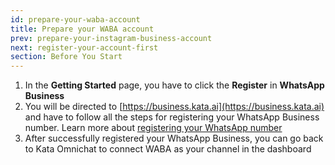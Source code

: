 ```yaml
---
id: prepare-your-waba-account
title: Prepare your WABA account
prev: prepare-your-instagram-business-account
next: register-your-account-first
section: Before You Start
---
```


1. In the **Getting Started** page, you have to click the **Register** in **WhatsApp Business**
2. You will be directed to [https://business.kata.ai](https://business.kata.ai) and have to follow all the steps for registering your WhatsApp Business number. Learn more about [registering your WhatsApp number](/business-dashboard/how-to/get-started)
3. After successfully registered your WhatsApp Business, you can go back to Kata Omnichat to connect WABA as your channel in the dashboard

